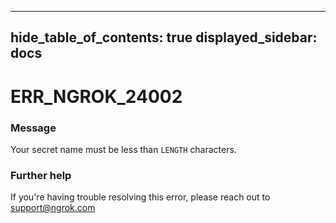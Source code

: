

---
hide_table_of_contents: true
displayed_sidebar: docs
---


# ERR_NGROK_24002

### Message
Your secret name must be less than `LENGTH` characters.

<ErrorDetails />



### Further help
If you're having trouble resolving this error, please reach out to [support@ngrok.com](mailto:support@ngrok.com?subject=Help%20with%20ERR_NGROK_24002)

